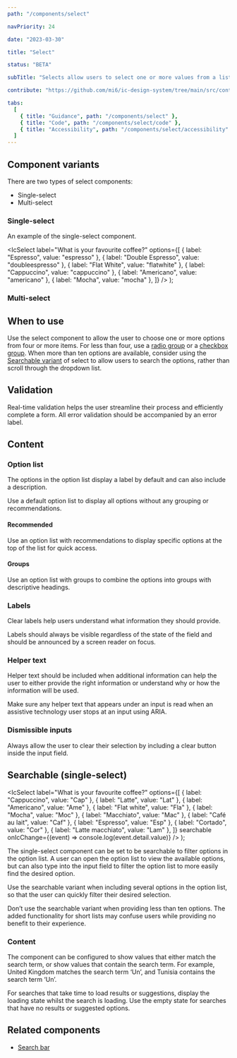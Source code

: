 ```yaml
---
path: "/components/select"

navPriority: 24

date: "2023-03-30"

title: "Select"

status: "BETA"

subTitle: "Selects allow users to select one or more values from a list of options."

contribute: "https://github.com/mi6/ic-design-system/tree/main/src/content/structured/components/select"

tabs:
  [
    { title: "Guidance", path: "/components/select" },
    { title: "Code", path: "/components/select/code" },
    { title: "Accessibility", path: "/components/select/accessibility" },
  ]
---
```



## Component variants

There are two types of select components:

- Single-select
- Multi-select

### Single-select

An example of the single-select component.

  <IcSelect
    label="What is your favourite coffee?"
    options={[
      { label: "Espresso", value: "espresso" },
      { label: "Double Espresso", value: "doubleespresso" },
      { label: "Flat White", value: "flatwhite" },
      { label: "Cappuccino", value: "cappuccino" },
      { label: "Americano", value: "americano" },
      { label: "Mocha", value: "mocha" },
    ]}
  />
);

<ComponentPreview>
  <SelectExample />
</ComponentPreview>

### Multi-select

<IcAlert
  heading="Coming soon"
  message="The multi-select functionality is in development."
  variant="info"
/>

## When to use

Use the select component to allow the user to choose one or more options from four or more items. For less than four, use a [radio group](/components/radio) or a [checkbox group](/components/checkbox).
When more than ten options are available, consider using the [Searchable variant](/components/select#searchable-single-select) of select to allow users to search the options, rather than scroll through the dropdown list.

<DoubleDoDontCaution>
  <DoDontCaution
    imageSrc={selectFig2}
    imageAlt="A graphic of a select component labelled 'Single or double shot?' with two options 'Single' and 'Double' in the dropdown list."
    state="bad"
    caption="Don’t use select when displaying a limited number of options."
  />
  <DoDontCaution
    imageSrc={selectFig1}
    imageAlt="A graphic of a radio group labelled 'Single or double shot?' with two radio buttons labelled 'Single' and 'Double'."
    state="good"
    caption="Use radio or checkbox groups when less than four options are available."
  />
</DoubleDoDontCaution>

## Validation

Real-time validation helps the user streamline their process and efficiently complete a form. All error validation should be accompanied by an error label.

## Content

### Option list

The options in the option list display a label by default and can also include a description.

Use a default option list to display all options without any grouping or recommendations.

#### Recommended

Use an option list with recommendations to display specific options at the top of the list for quick access.

#### Groups

Use an option list with groups to combine the options into groups with descriptive headings.

### Labels

Clear labels help users understand what information they should provide.

Labels should always be visible regardless of the state of the field and should be announced by a screen reader on focus.

<DoubleDoDontCaution>
  <DoDontCaution
    imageSrc={selectFig3}
    imageAlt="A graphic of a select component with the label 'Coffee type' and placeholder text 'Select one'."
    state="good"
    caption="Use labels to indicate the title of the field."
  />
  <DoDontCaution
    imageSrc={selectFig4}
    imageAlt="A graphic of a select component with no label and the placeholder text 'Coffee type'."
    state="bad"
    caption="Don't replace labels with placeholder text."
  />
</DoubleDoDontCaution>

### Helper text

Helper text should be included when additional information can help the user to either provide the right information or understand why or how the information will be used.

Make sure any helper text that appears under an input is read when an assistive technology user stops at an input using ARIA.

### Dismissible inputs

Always allow the user to clear their selection by including a clear button inside the input field.

## Searchable (single-select)

  <IcSelect
    label="What is your favourite coffee?"
    options={[
      { label: "Cappuccino", value: "Cap" },
      { label: "Latte", value: "Lat" },
      { label: "Americano", value: "Ame" },
      { label: "Flat white", value: "Fla" },
      { label: "Mocha", value: "Moc" },
      { label: "Macchiato", value: "Mac" },
      { label: "Café au lait", value: "Caf" },
      { label: "Espresso", value: "Esp" },
      { label: "Cortado", value: "Cor" },
      { label: "Latte macchiato", value: "Lam" },
    ]}
    searchable
    onIcChange={(event) => console.log(event.detail.value)}
  />
);

<ComponentPreview>
  <SearchableSelectExample />
</ComponentPreview>

The single-select component can be set to be searchable to filter options in the option list. A user can open the option list to view the available options, but can also type into the input field to filter the option list to more easily find the desired option.

Use the searchable variant when including several options in the option list, so that the user can quickly filter their desired selection.

Don’t use the searchable variant when providing less than ten options. The added functionality for short lists may confuse users while providing no benefit to their experience.

<DoubleDoDontCaution>
  <DoDontCaution
    imageSrc={selectFig5}
    imageAlt="A graphic of a select component with the label 'What’s your favourite type of coffee' and five options in the dropdown list."
    state="good"
    caption="Use a standard select when providing less than ten options."
  />
  <DoDontCaution
    imageSrc={selectFig6}
    imageAlt="A graphic of a select component with searchable functionality with the label 'What’s your favourite type of coffee' and five options in the dropdown list. Focus is on the input field rather than the dropdown list."
    state="bad"
    caption="Don’t use the searchable variant when providing less than ten options."
  />
</DoubleDoDontCaution>

### Content

The component can be configured to show values that either match the search term, or show values that contain the search term. For example, United Kingdom matches the search term ‘Un’, and Tunisia contains the search term ‘Un’.

For searches that take time to load results or suggestions, display the loading state whilst the search is loading. Use the empty state for searches that have no results or suggested options.

## Related components

- [Search bar](/components/search-bar)
